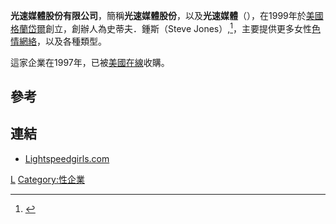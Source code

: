 '''光速媒體股份有限公司'''，簡稱'''光速媒體股份'''，以及'''光速媒體'''（'''{{lang-en|Lightspeed Media Corporation}}'''），在1999年於[[美國|美國]][[格蘭岱爾|格蘭岱爾]]創立，創辦人為史蒂夫．鍾斯（Steve Jones）,<ref name=StartupJournal>{{cite news |first=David |last=Kesmodel |title=Keeping an Adult Biz And Family Life Separate |url=http://www.startupjournal.com/runbusiness/family/20060414-kesmodel.html |work= |publisher=''[[Wall_Street_Journal|Wall Street Journal]] Startup Journal'' |date=April 14, 2006 |accessdate=2007-08-09 |archiveurl=https://web.archive.org/web/20070710105053/http://www.startupjournal.com/runbusiness/family/20060414-kesmodel.html |archivedate=2007-07-10 |deadurl=yes }}</ref>，主要提供更多女性[[网络色情|色情網絡]]，以及各種類型。

這家企業在1997年，已被[[美國在線|美國在線]]收購。

==參考==
{{reflist}}

==連結==
*[http://www.Lightspeedgirls.com Lightspeedgirls.com] {{Wayback|url=http://www.lightspeedgirls.com/ |date=20201109035030 }}

[[Category:亞利桑那州公司|L]]
[[Category:性企業|Category:性企業]]